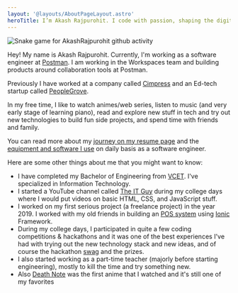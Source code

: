 ```yaml
---
layout: '@layouts/AboutPageLayout.astro'
heroTitle: I’m Akash Rajpurohit. I code with passion, shaping the digital landscape.
---
```


![Snake game for AkashRajpurohit github activity](https://raw.githubusercontent.com/AkashRajpurohit/AkashRajpurohit/master/assets/github-snake-dark.svg)

Hey! My name is Akash Rajpurohit. Currently, I'm working as a software engineer at [Postman](https://www.postman.com/). I am working in the Workspaces team and building products around collaboration tools at Postman.

Previously I have worked at a company called [Cimpress](https://cimpress.com) and an Ed-tech startup called [PeopleGrove](https://peoplegrove.com).

In my free time, I like to watch animes/web series, listen to music (and very early stage of learning piano), read and explore new stuff in tech and try out new technologies to build fun side projects, and spend time with friends and family.

You can read more about my [journey on my resume page](/resume/) and the [equipment and software I use](/uses/) on daily basis as a software engineer.

Here are some other things about me that you might want to know:

- I have completed my Bachelor of Engineering from [VCET](https://vcet.edu.in). I've specialized in Information Technology.
- I started a YouTube channel called [The IT Guy](https://www.youtube.com/TheITGuy) during my college days where I would put videos on basic HTML, CSS, and JavaScript stuff.
- I worked on my first serious project (a freelance project) in the year 2019. I worked with my old friends in building an [POS system](https://en.wikipedia.org/wiki/Point_of_sale) using [Ionic](https://ionicframework.com/) Framework.
- During my college days, I participated in quite a few coding competitions & hackathons and it was one of the best experiences I've had with trying out the new technology stack and new ideas, and of course the hackathon [swag](https://youtu.be/z9eIgg0ArDg?t=10) and the prizes.
- I also started working as a part-time teacher (majorly before starting engineering), mostly to kill the time and try something new.
- Also [Death Note](https://en.wikipedia.org/wiki/Death_Note) was the first anime that I watched and it's still one of my favorites
